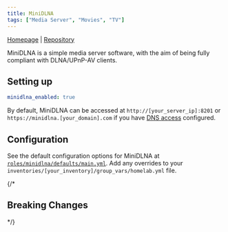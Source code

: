 ```yaml
---
title: MiniDLNA
tags: ["Media Server", "Movies", "TV"]
---
```



[Homepage](https://sourceforge.net/projects/minidlna/) |
[Repository](https://github.com/vladgh/docker_base_images/tree/main/minidlna)

<Tags tags={frontmatter.tags} />

MiniDLNA is a simple media server software, with the aim of being fully compliant with DLNA/UPnP-AV clients.

## Setting up

```yaml title="inventories/homelab/group_vars/homelab.yml"
minidlna_enabled: true
```

By default, MiniDLNA can be accessed at `http://[your_server_ip]:8201` or `https://minidlna.[your_domain].com` if you have [DNS access](../guides/dns-access) configured.

## Configuration

See the default configuration options for MiniDLNA at [`roles/minidlna/defaults/main.yml`](https://github.com/Dylancyclone/ansible-homelab-orchestration/blob/main/roles/minidlna/defaults/main.yml).
Add any overrides to your `inventories/[your_inventory]/group_vars/homelab.yml` file.

{/* 

## Breaking Changes

*/}